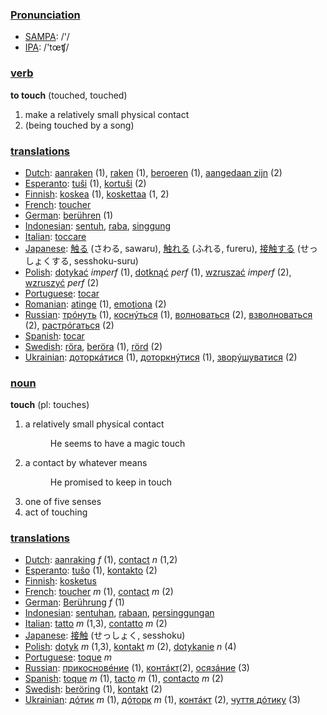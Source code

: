 ===[[Pronunciation]]===
*[[w:SAMPA|SAMPA]]: /'/
*[[w:IPA|IPA]]: /'tœʧ/

=== [[verb]] ===
'''to touch''' (touched, touched)

# make a relatively small physical contact
# (being touched by a song)

=== [[translation]]s ===
*[[Dutch]]: [[aanraken]] (1), [[raken]] (1), [[beroeren]] (1), [[aangedaan zijn]] (2)
*[[Esperanto]]: [[tuŝi]] (1), [[kortuŝi]] (2)
*[[Finnish]]: [[koskea]] (1), [[koskettaa]] (1, 2)
*[[French]]: [[toucher]]
*[[German]]: [[berühren]] (1)
*[[Indonesian]]: [[sentuh]], [[raba]], [[singgung]]
*[[Italian]]: [[toccare]]
*[[Japanese]]: [[触る]] (さわる, sawaru), [[触れる]] (ふれる, fureru), [[接触する]] (せっしょくする, sesshoku-suru)
*[[Polish]]: [[dotykać]] ''imperf'' (1), [[dotknąć]] ''perf'' (1), [[wzruszać]] ''imperf'' (2), [[wzruszyć]] ''perf'' (2)
*[[Portuguese]]: [[tocar]]
*[[Romanian]]: [[atinge]] (1), [[emoţiona]] (2)
*[[Russian]]: [[трóнуть]] (1), [[коснýться]] (1), [[волноваться]] (2), [[взволноваться]] (2), [[растрóгаться]] (2)
*[[Spanish]]: [[tocar]]
*[[Swedish]]: [[röra]], [[beröra]] (1), [[rörd]] (2)
*[[Ukrainian]]: [[доторкáтися]] (1), [[доторкнýтися]] (1), [[зворýшуватися]] (2)

=== [[noun]] ===
'''touch''' (pl: touches)

# a relatively small physical contact
#: He seems to have a magic touch
# a contact by whatever means
#: He promised to keep in touch
# one of five senses
# act of touching

=== [[translation]]s ===
*[[Dutch]]: [[aanraking]] ''f'' (1), [[contact]] ''n'' (1,2)
*[[Esperanto]]: [[tuŝo]] (1), [[kontakto]] (2)
*[[Finnish]]: [[kosketus]]
*[[French]]: [[toucher]] ''m'' (1), [[contact]] ''m'' (2)
*[[German]]: [[Berührung]] ''f'' (1)
*[[Indonesian]]: [[sentuh|sentuhan]], [[raba|rabaan]], [[singgung|persinggungan]]
*[[Italian]]: [[tatto]] ''m'' (1,3), [[contatto]] ''m'' (2)
*[[Japanese]]: [[接触]] (せっしょく, sesshoku)
*[[Polish]]: [[dotyk]] ''m'' (1,3), [[kontakt]] ''m'' (2), [[dotykanie]] ''n'' (4)
*[[Portuguese]]: [[toque]] ''m''
*[[Russian]]: [[прикосновéние]] (1), [[контáкт]](2), [[осязáние]] (3)
*[[Spanish]]: [[toque]] ''m'' (1), [[tacto]] ''m'' (1), [[contacto]] ''m'' (2)
*[[Swedish]]: [[beröring]] (1), [[kontakt]] (2)
*[[Ukrainian]]: [[дóтик]] ''m'' (1), [[дóторк]] ''m'' (1), [[контáкт]] (2), [[чуття дóтику]] (3)